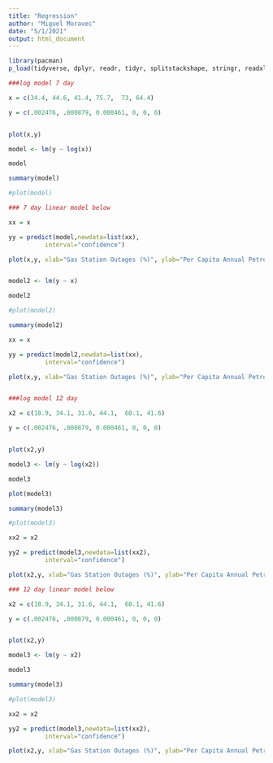 ---
title: "Regression"
author: "Miguel Moravec"
date: "5/1/2021"
output: html_document
---

```{r setup, include=FALSE}

library(pacman)
p_load(tidyverse, dplyr, readr, tidyr, splitstackshape, stringr, readxl, ggplot2, manipulate, leaps)


```




```{r regression_char_no_wil}


###log model 7 day

x = c(34.4, 44.6, 41.4, 75.7,  73, 64.4)

y = c(.002476, .000879, 0.000461, 0, 0, 0)


plot(x,y)

model <- lm(y ~ log(x))

model

summary(model)

#plot(model)

### 7 day linear model below

xx = x

yy = predict(model,newdata=list(xx),
          interval="confidence")

plot(x,y, xlab="Gas Station Outages (%)", ylab="Per Capita Annual Petro Flux, (kt/person)") + matlines(xx,yy, lwd=2)


model2 <- lm(y ~ x)

model2

#plot(model2)

summary(model2)

xx = x

yy = predict(model2,newdata=list(xx),
          interval="confidence")

plot(x,y, xlab="Gas Station Outages (%)", ylab="Per Capita Annual Petro Flux, (kt/person)") + matlines(xx,yy, lwd=2)



```

```{r regression2_char_no_wil}

###log model 12 day

x2 = c(18.9, 34.1, 31.6, 44.1,  60.1, 41.6)

y = c(.002476, .000879, 0.000461, 0, 0, 0)


plot(x2,y)

model3 <- lm(y ~ log(x2))

model3

plot(model3)

summary(model3)

#plot(model3)

xx2 = x2

yy2 = predict(model3,newdata=list(xx2),
          interval="confidence")

plot(x2,y, xlab="Gas Station Outages (%)", ylab="Per Capita Annual Petro Flux, (kt/p)") + matlines(xx2,yy2, lwd=2)

### 12 day linear model below

x2 = c(18.9, 34.1, 31.6, 44.1,  60.1, 41.6)

y = c(.002476, .000879, 0.000461, 0, 0, 0)


plot(x2,y)

model3 <- lm(y ~ x2)

model3

summary(model3)

#plot(model3)

xx2 = x2

yy2 = predict(model3,newdata=list(xx2),
          interval="confidence")

plot(x2,y, xlab="Gas Station Outages (%)", ylab="Per Capita Annual Petro Flux, (kt/p)") + matlines(xx2,yy2, lwd=2)


```
